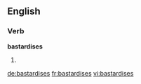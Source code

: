 ==English==

===Verb===
'''bastardises'''

# {{third-person singular of|bastardise}}

[[de:bastardises]]
[[fr:bastardises]]
[[vi:bastardises]]